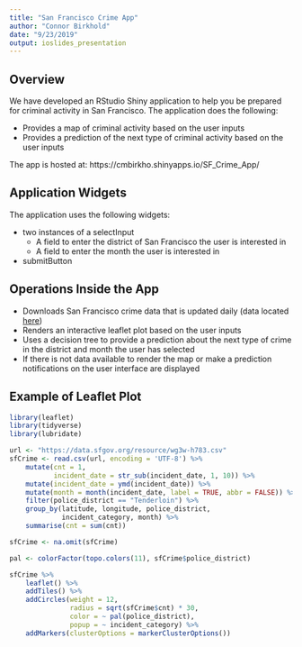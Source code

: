 ```yaml
---
title: "San Francisco Crime App"
author: "Connor Birkhold"
date: "9/23/2019"
output: ioslides_presentation
---
```


## Overview

We have developed an RStudio Shiny application to help you be prepared for criminal activity in San Francisco. The application does the following:

- Provides a map of criminal activity based on the user inputs
- Provides a prediction of the next type of criminal activity based on the user inputs

The app is hosted at:  https://cmbirkho.shinyapps.io/SF_Crime_App/

## Application Widgets

The application uses the following widgets:

- two instances of a selectInput
    - A field to enter the district of San Francisco the user is interested in
    - A field to enter the month the user is interested in
- submitButton

## Operations Inside the App

- Downloads San Francisco crime data that is updated daily (data located [here](https://data.sfgov.org/Public-Safety/Police-Department-Incident-Reports-2018-to-Present/wg3w-h783))
- Renders an interactive leaflet plot based on the user inputs
- Uses a decision tree to provide a prediction about the next type of crime in the district and month the user has selected
- If there is not data available to render the map or make a prediction notifications on the user interface are displayed

## Example of Leaflet Plot
```r
library(leaflet)
library(tidyverse)
library(lubridate)

url <- "https://data.sfgov.org/resource/wg3w-h783.csv"
sfCrime <- read.csv(url, encoding = 'UTF-8') %>% 
    mutate(cnt = 1,
           incident_date = str_sub(incident_date, 1, 10)) %>%
    mutate(incident_date = ymd(incident_date)) %>% 
    mutate(month = month(incident_date, label = TRUE, abbr = FALSE)) %>% 
    filter(police_district == "Tenderloin") %>% 
    group_by(latitude, longitude, police_district, 
             incident_category, month) %>% 
    summarise(cnt = sum(cnt))

sfCrime <- na.omit(sfCrime)

pal <- colorFactor(topo.colors(11), sfCrime$police_district)

sfCrime %>% 
    leaflet() %>% 
    addTiles() %>% 
    addCircles(weight = 12, 
               radius = sqrt(sfCrime$cnt) * 30,
               color = ~ pal(police_district),
               popup = ~ incident_category) %>% 
    addMarkers(clusterOptions = markerClusterOptions())
```

